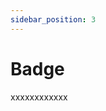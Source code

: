 ```yaml
---
sidebar_position: 3
---
```


# Badge

xxxxxxxxxxxx




<DemoBlock>
  <Badge color="red" count={1}>
      <div
        style={{
          backgroundColor: '#ffffff',
        }}></div>
    </Badge>
</DemoBlock>

